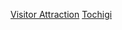 {{日本行政區劃分類導航|觀光地}}
{{Commonscat|Visitor attractions in Tochigi prefecture}}

[[Category:栃木縣|Visitor Attraction]]
[[Category:日本各都道府縣旅遊景點|Tochigi]]